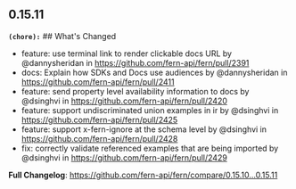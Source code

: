 ## 0.15.11
**`(chore):`** ## What's Changed
* feature: use terminal link to render clickable docs URL by @dannysheridan in https://github.com/fern-api/fern/pull/2391
* docs: Explain how SDKs and Docs use audiences by @dannysheridan in https://github.com/fern-api/fern/pull/2411
* feature: send property level availability information to docs by @dsinghvi in https://github.com/fern-api/fern/pull/2420
* feature: support undiscriminated union examples in ir by @dsinghvi in https://github.com/fern-api/fern/pull/2425
* feature: support x-fern-ignore at the schema level by @dsinghvi in https://github.com/fern-api/fern/pull/2428
* fix: correctly validate referenced examples that are being imported by @dsinghvi in https://github.com/fern-api/fern/pull/2429


**Full Changelog**: https://github.com/fern-api/fern/compare/0.15.10...0.15.11

